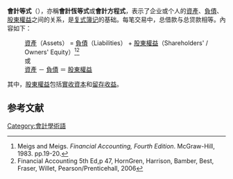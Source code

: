 '''會計等式'''（{{lang-en|accounting equation}}），亦稱'''會計恆等式'''或'''會計方程式'''，表示了企业或个人的[[資產|資產]]、[[負債|負債]]、[[股東權益|股東權益]]之间的关系，是[[复式簿记|复式簿记]]的基础。每笔交易中，总借款与总贷款相等。內容如下：

:[[資產|資產]]（Assets） = [[負債|負債]]（Liabilities） + [[股東權益|股東權益]]（Shareholders' / Owners' Equity）<ref name="meigs">Meigs and Meigs. ''Financial Accounting, Fourth Edition''. McGraw-Hill, 1983. pp.19-20.</ref><ref>Financial Accounting 5th Ed,p 47, HornGren, Harrison, Bamber, Best, Fraser, Willet, Pearson/Prenticehall, 2006</ref>
:或
:[[資產|資產]] － [[負債|負債]] ＝ [[股東權益|股東權益]]

其中，[[股東權益|股東權益]]包括[[實收資本|實收資本]]和[[留存收益|留存收益]]。

== 参考文献 ==
<references/>

[[Category:會計學術語|Category:會計學術語]]